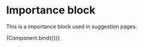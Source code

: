 
<Meta title="Elements/Importance block" component={ImportanceBlocks} />

# Importance block

This is a importance block used in suggestion pages.


<Canvas>
  <Story
    name="Importance block"
    args={{
      low: true,
      medium: false,
      high: false,
      block: false,
    }}>
    {Component.bind({})}
  </Story>
</Canvas>
